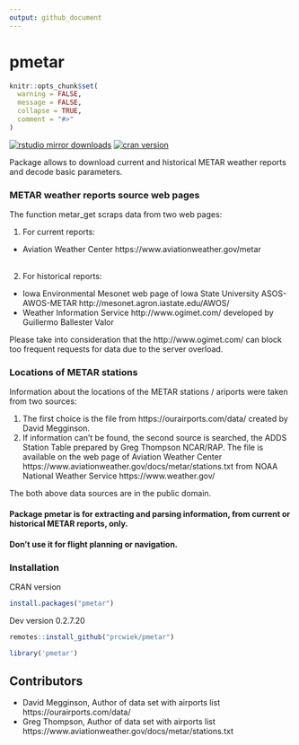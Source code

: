 ```yaml
---
output: github_document
---
```

pmetar
======

<!-- README.md is generated from README.Rmd. Please edit that file -->

```r
knitr::opts_chunk$set(
  warning = FALSE,
  message = FALSE,
  collapse = TRUE,
  comment = "#>"
)
```

[![rstudio mirror downloads](https://cranlogs.r-pkg.org/badges/pmetar)](https://github.com/metacran/cranlogs.app)
[![cran version](https://www.r-pkg.org/badges/version/pmetar)](https://cran.r-project.org/package=pmetar)

Package allows to download current and historical METAR weather reports and decode basic parameters.

### METAR weather reports source web pages
The function metar_get scraps data from two web pages:

1. For current reports:

* Aviation Weather Center https://www.aviationweather.gov/metar</li><br>

2. For historical reports:

* Iowa Environmental Mesonet web page of Iowa State University
ASOS-AWOS-METAR http://mesonet.agron.iastate.edu/AWOS/</li>
* Weather Information Service http://www.ogimet.com/ developed by Guillermo Ballester Valor

Please take into consideration that the http://www.ogimet.com/ can block too frequent requests for data due to the server overload. <br>

### Locations of METAR stations
Information about the locations of the METAR stations / ariports were taken from two sources:

1. The first choice is the file from https://ourairports.com/data/ created by David Megginson.
2. If information can't be found, the second source is searched, the ADDS Station Table prepared by Greg Thompson NCAR/RAP. The file is available on the web page of Aviation Weather Center https://www.aviationweather.gov/docs/metar/stations.txt 
from NOAA National Weather Service https://www.weather.gov/

The both above data sources are in the public domain.

#### Package pmetar is for extracting and parsing information, from current or historical METAR reports, only.

#### Don't use it for flight planning or navigation.

### Installation

CRAN version

```r
install.packages("pmetar")
```

Dev version 0.2.7.20

```r
remotes::install_github("prcwiek/pmetar")
```

```r
library('pmetar')
```

## Contributors

* David Megginson, Author of data set with airports list https://ourairports.com/data/
* Greg Thompson, Author of data set with airports list https://www.aviationweather.gov/docs/metar/stations.txt

